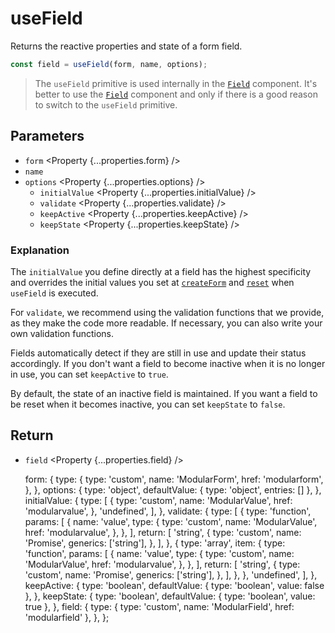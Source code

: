 
<Title>useField | Modular Forms</Title>
<Meta
  name="description"
  content="Returns the reactive properties and state of a form field."
/>

# useField

Returns the reactive properties and state of a form field.

```ts
const field = useField(form, name, options);
```

> The `useField` primitive is used internally in the <A href="/api/field">`Field`</A> component. It's better to use the <A href="/api/field">`Field`</A> component and only if there is a good reason to switch to the `useField` primitive.

## Parameters

- `form` <Property {...properties.form} />
- `name` <Property type="string" />
- `options` <Property {...properties.options} />
  - `initialValue` <Property {...properties.initialValue} />
  - `validate` <Property {...properties.validate} />
  - `keepActive` <Property {...properties.keepActive} />
  - `keepState` <Property {...properties.keepState} />

### Explanation

The `initialValue` you define directly at a field has the highest specificity and overrides the initial values you set at <A href="/api/createform">`createForm`</A> and <A href="/api/reset">`reset`</A> when `useField` is executed.

For `validate`, we recommend using the validation functions that we provide, as they make the code more readable. If necessary, you can also write your own validation functions.

Fields automatically detect if they are still in use and update their status accordingly. If you don't want a field to become inactive when it is no longer in use, you can set `keepActive` to `true`.

By default, the state of an inactive field is maintained. If you want a field to be reset when it becomes inactive, you can set `keepState` to `false`.

## Return

- `field` <Property {...properties.field} />

  form: {
    type: {
      type: 'custom',
      name: 'ModularForm',
      href: 'modularform',
    },
  },
  options: {
    type: 'object',
    defaultValue: { type: 'object', entries: [] },
  },
  initialValue: {
    type: [
      {
        type: 'custom',
        name: 'ModularValue',
        href: 'modularvalue',
      },
      'undefined',
    ],
  },
  validate: {
    type: [
      {
        type: 'function',
        params: [
          {
            name: 'value',
            type: {
              type: 'custom',
              name: 'ModularValue',
              href: 'modularvalue',
            },
          },
        ],
        return: [
          'string',
          {
            type: 'custom',
            name: 'Promise',
            generics: ['string'],
          },
        ],
      },
      {
        type: 'array',
        item: {
          type: 'function',
          params: [
            {
              name: 'value',
              type: {
                type: 'custom',
                name: 'ModularValue',
                href: 'modularvalue',
              },
            },
          ],
          return: [
            'string',
            {
              type: 'custom',
              name: 'Promise',
              generics: ['string'],
            },
          ],
        },
      },
      'undefined',
    ],
  },
  keepActive: {
    type: 'boolean',
    defaultValue: { type: 'boolean', value: false },
  },
  keepState: {
    type: 'boolean',
    defaultValue: { type: 'boolean', value: true },
  },
  field: {
    type: { type: 'custom', name: 'ModularField', href: 'modularfield' },
  },
};
